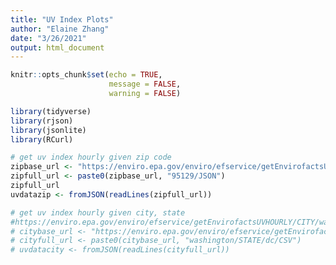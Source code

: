 ```yaml
---
title: "UV Index Plots"
author: "Elaine Zhang"
date: "3/26/2021"
output: html_document
---
```


```r
knitr::opts_chunk$set(echo = TRUE,
                      message = FALSE,
                      warning = FALSE)
```

```r
library(tidyverse)
library(rjson)
library(jsonlite)
library(RCurl)
```

```r
# get uv index hourly given zip code
zipbase_url <- "https://enviro.epa.gov/enviro/efservice/getEnvirofactsUVHOURLY/ZIP/"
zipfull_url <- paste0(zipbase_url, "95129/JSON")
zipfull_url
uvdatazip <- fromJSON(readLines(zipfull_url))
```

```r
# get uv index hourly given city, state
#https://enviro.epa.gov/enviro/efservice/getEnvirofactsUVHOURLY/CITY/washington/STATE/dc/CSV 
# citybase_url <- "https://enviro.epa.gov/enviro/efservice/getEnvirofactsUVHOURLY/CITY/"
# cityfull_url <- paste0(citybase_url, "washington/STATE/dc/CSV")
# uvdatacity <- fromJSON(readLines(cityfull_url))
```


